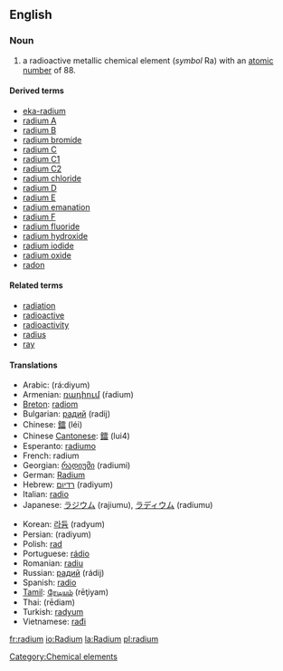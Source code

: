 ==English==
{{elements|Ra|francium|Fr|actinium|Ac}}

===Noun===
{{en-noun-unc}}
{{wikipedia}}

# a radioactive metallic chemical element (''symbol'' Ra) with an [[atomic number]] of 88.

====Derived terms====
*[[eka-radium]]
*[[radium A]]
*[[radium B]]
*[[radium bromide]]
*[[radium C]]
*[[radium C1]]
*[[radium C2]]
*[[radium chloride]]
*[[radium D]]
*[[radium E]]
*[[radium emanation]]
*[[radium F]]
*[[radium fluoride]]
*[[radium hydroxide]]
*[[radium iodide]]
*[[radium oxide]]
*[[radon]]

====Related terms====
*[[radiation]]
*[[radioactive]]
*[[radioactivity]]
*[[radius]]
*[[ray]]

====Translations====
{{top}}
*Arabic: {{ARchar|[[راديوم|راديُوم]]}} (rá:diyum) {{m}}
*Armenian: [[ռադիում]] (ŕadium)
*[[Breton]]: [[radiom]] {{m}}
*Bulgarian: [[радий]] (radij) {{m}}
*Chinese: [[鐳]] (léi)
*Chinese [[Cantonese]]: [[鐳]] (lui4)
*Esperanto: [[radiumo]]
*French: radium
*Georgian: [[რადიუმი]] (radiumi)
*German: [[Radium]] {{n}}
*Hebrew: [[רדיום]] (radiyum)
*Italian: [[radio#Italian|radio]] {{m}}
*Japanese: [[ラジウム]] (rajiumu), [[ラディウム]] (radiumu)
{{mid}}
*Korean: [[라듐]] (radyum)
*Persian: {{FAchar|[[راديوم]]}} (radiyum)
*Polish: [[rad#Polish|rad]] {{m}}
*Portuguese: [[rádio]] {{m}}
*Romanian: [[radiu]] {{n}}
*Russian: [[радий]] (rádij) {{m}}
*Spanish: [[radio#Spanish|radio]]
*[[Tamil]]: [[ரேடியம்]] (rēţiyam)
*Thai: {{THchar|[[เรเดียม]]}} (rēdiam)
*Turkish: [[radyum]]
*Vietnamese: [[rađi]]
{{bottom}}

[[Category:Chemical elements]]

[[fr:radium]]
[[io:Radium]]
[[la:Radium]]
[[pl:radium]]